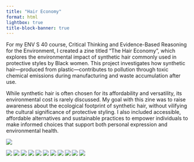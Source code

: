 ```yaml
---
title: "Hair Economy"
format: html
lightbox: true
title-block-banner: true
---
```


For my ENV S 40 course, Critical Thinking and Evidence-Based Reasoning for the Environment, I created a zine titled "The Hair Economy", which explores the environmental impact of synthetic hair commonly used in protective styles by Black women. This project investigates how synthetic hair—produced from plastic—contributes to pollution through toxic chemical emissions during manufacturing and waste accumulation after use.

While synthetic hair is often chosen for its affordability and versatility, its environmental cost is rarely discussed. My goal with this zine was to raise awareness about the ecological footprint of synthetic hair, without vilifying the cultural significance of protective styling. I also included accessible, affordable alternatives and sustainable practices to empower individuals to make informed choices that support both personal expression and environmental health.

![](/Users/samwoods/Git/Samantha Woods/media/ENVS_40_Zine-1.png)

![](/Users/samwoods/Git/Samantha Woods/media/ENVS_40_Zine-2.png)
![](/Users/samwoods/Git/Samantha Woods/media/ENVS_40_Zine-3.png)
![](/Users/samwoods/Git/Samantha Woods/media/ENVS_40_Zine-4.png)
![](/Users/samwoods/Git/Samantha Woods/media/ENVS_40_Zine-5.png)
![](/Users/samwoods/Git/Samantha Woods/media/ENVS_40_Zine-6.png)
![](/Users/samwoods/Git/Samantha Woods/media/ENVS_40_Zine-7.png)
![](/Users/samwoods/Git/Samantha Woods/media/ENVS_40_Zine-8.png)
![](/Users/samwoods/Git/Samantha Woods/media/ENVS_40_Zine-9.png)
![](/Users/samwoods/Git/Samantha Woods/media/ENVS_40_Zine-10.png)
![](/Users/samwoods/Git/Samantha Woods/media/ENVS_40_Zine-11.png)
![](/Users/samwoods/Git/Samantha Woods/media/ENVS_40_Zine-12.png)








